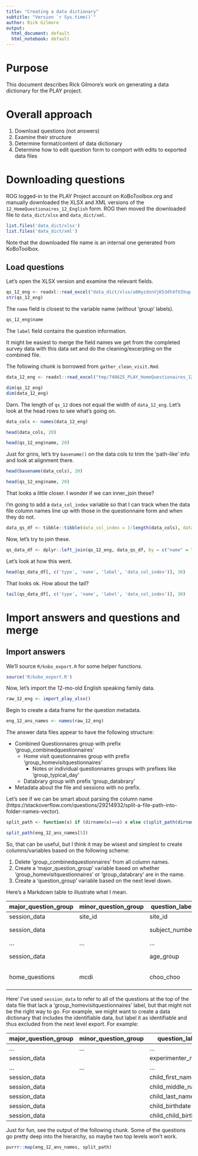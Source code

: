 ```yaml
---
title: "Creating a data dictionary"
subtitle: "Version `r Sys.time()`"
author: Rick Gilmore
output: 
  html_document: default
  html_notebook: default
---
```


# Purpose

This document describes Rick Gilmore's work on generating a data dictionary for the PLAY project.

# Overall approach

1. Download questions (not answers)
2. Examine their structure
3. Determine format/content of data dictionary
4. Determine how to edit question form to comport with edits to exported data files

# Downloading questions

ROG logged-in to the PLAY Project account on KoBoToolbox.org and manually downloaded the XLSX and XML versions of the `12_HomeQuestionaires_12_English` form. ROG then moved the downloaded file to `data_dict/xlsx` and `data_dict/xml`.

```r
list.files('data_dict/xlsx')
list.files('data_dict/xml')
```

Note that the downloaded file name is an internal one generated from KoBoToolbox.

## Load questions

Let's open the XLSX version and examine the relevant fields.

```r
qs_12_eng <- readxl::read_excel("data_dict/xlsx/a8HyzdxnVjK53dt4fX3Vup.xlsx")
str(qs_12_eng)
```

The `name` field is closest to the variable name (without 'group' labels).

```r
qs_12_eng$name
```

The `label` field contains the question information.

It might be easiest to merge the field names we get from the completed survey data with this data set and do the cleaning/excerpting on the combined file.

The following chunk is borrowed from `gather_clean_visit.Rmd`.

```r
data_12_eng <- readxl::read_excel("tmp/740625_PLAY_HomeQuestionaires_12_English-2021-07-29.xlsx")
```

```r
dim(qs_12_eng)
dim(data_12_eng)
```

Darn. The length of `qs_12` does not equal the width of `data_12_eng`. Let's look at the head rows to see what's going on.

```r
data_cols <- names(data_12_eng)

head(data_cols, 20)
```

```r
head(qs_12_eng$name, 20)
```

Just for grins, let's try `basename()` on the data cols to trim the 'path-like' info and look at alignment there.

```r
head(basename(data_cols), 20)
```

```r
head(qs_12_eng$name, 20)
```

That looks a little closer. I wonder if we can inner_join these?

I'm going to add a `data_col_index` variable so that I can track when the data file column names line up with those in the questionnaire form and when they do not.

```r
data_qs_df <- tibble::tibble(data_col_index = 1:length(data_cols), data_col_name = basename(data_cols))
```

Now, let's try to join these.

```r
qs_data_df <- dplyr::left_join(qs_12_eng, data_qs_df, by = c("name" = "data_col_name"))
```

Let's look at how this went.

```r
head(qs_data_df[, c('type', 'name', 'label', 'data_col_index')], 30)
```
That looks ok. How about the tail?

```r
tail(qs_data_df[, c('type', 'name', 'label', 'data_col_index')], 30)
```

# Import answers and questions and merge

## Import answers

We'll source `R/kobo_export.R` for some helper functions.

```r
source('R/kobo_export.R')
```

Now, let's import the 12-mo-old English speaking family data.

```r
raw_12_eng <- import_play_xlsx()
```

Begin to create a data frame for the question metadata.

```r
eng_12_ans_names <- names(raw_12_eng)
```

The answer data files appear to have the following structure:

- Combined Questionnaires group with prefix 'group_combinedquestionnaires'
  - Home visit questionnaires group with prefix 'group_homevisitquestionnaires'
    - Notes or individual questionnaires groups with prefixes like 'group_typical_day'
  - Databrary group with prefix 'group_databrary'
- Metadata about the file and sessions with no prefix.

Let's see if we can be smart about parsing the column name (https://stackoverflow.com/questions/29214932/split-a-file-path-into-folder-names-vector).


```r
split_path <- function(x) if (dirname(x)==x) x else c(split_path(dirname(x)), basename(x))
```

```r
split_path(eng_12_ans_names[5])
```

So, that can be useful, but I think it may be wisest and simplest to create columns/variables based on the following scheme:

1. Delete 'group_combinedquestionnaires' from all column names.
2. Create a 'major_question_group' variable based on whether 'group_homevisitquestionnaires' or 'group_databrary' are in the name.
3. Create a 'question_group' variable based on the next level down.

Here's a Markdown table to illustrate what I mean.

| major_question_group | minor_question_group | question_label | answer_types |
|----------------------|---------------------|---------------------|---------------------|
| session_data         | site_id              |  site_id       | \{"NYUNI", "PURDU"\} |
| session_data         |                      | subject_number | \{"022", "023", "001"\} |
| ...                  |  ...                 |   ...          |  ...                    |
| session_data         |                      |  age_group     | \{"12mo", "18mo", "24mo"\} |
| home_questions       | mcdi                 | choo_choo      | \{"NA", "understands", "understands_says"\} |

Here' I've used `session_data` to refer to all of the questions at the top of the data file that lack a 'group_homevisitquestionnaires' label, but that might not be the right way to go. For example, we might want to create a data dictionary that includes the identifiable data, but label it as identifiable and thus excluded from the next level export. For example:

| major_question_group | minor_question_group | question_label | answer_types | personal_identifier | status |
|---------------------|---------------------|---------------------|---------------------|---------------------|---------------------|
| ...                  |  ...                 |   ...          |  ...         | ...                 |                      |
| session_data         |                      | experimenter_name |           | TRUE                | scrubbed_from_export
| ...                  |  ...                 |   ...          |  ...         | ...                 | ...                  |
| session_data         |                      | child_first_name |            | TRUE                | scrubbed_from_export |
| session_data         |                      | child_middle_name |           | TRUE                | scrubbed_from_export |
| session_data         |                      | child_last_name |           | TRUE                | scrubbed_from_export |
| session_data         |                      | child_birthdate |           | TRUE                | scrubbed_from_export |
| session_data         |                      | child_child_birth_city |           | FALSE                | shared |

Just for fun, see the output of the following chunk. Some of the questions go pretty deep into the hierarchy, so maybe two top levels won't work.

```r
purrr::map(eng_12_ans_names, split_path)
```

